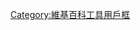 {{Userbox | border-c=black | border-s=1| id-c=black | id-s=12| id-fc={{{id-fc|white}}}| id-op=| info-c=white| info-s=8| info-fc=black| info-lh=1.2em| info-op=| id=WebCite| info=这个用户相信使用[[:en:Web archiving|存盘]][[:en:Wikipedia:Citing sources|资源]]可以阻止[[Wikipedia:失效链接|链接失效]]。}}
<noinclude>
{{Documentation}}
[[Category:維基百科工具用戶框]]
</noinclude>